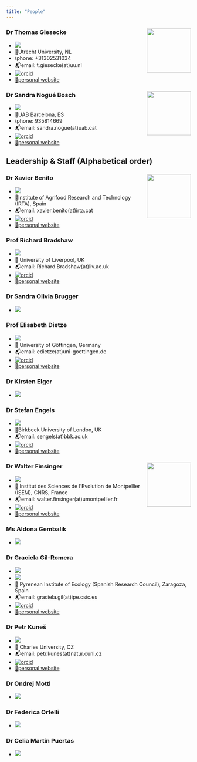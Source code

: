 ```yaml
---
title: "People"
---
```


### Dr Thomas Giesecke <img src="https://www.uu.nl/medewerkers/RestApi/Public/GetImage?Employee=48498&amp;t=" align="right" width="120"/>

-   ![](https://img.shields.io/badge/Leadership-Action--Chair-gold)
-   🏦Utrecht University, NL
-   📞phone: +31302531034
-   📬email: t.giesecke(at)uu.nl
-   [![orcid](https://img.shields.io/badge/orcid-0000--0002--5132--1061-brightgreen.svg)](https://orcid.org/0000-0002-5132-1061)
-   [🔗personal website](https://www.uu.nl/staff/TGiesecke)

### Dr Sandra Nogué Bosch <img src="https://www.creaf.cat/sites/default/files/inline-images/wp_uploads/2022/05/Sandra-Nogue-investigadora-1.png" align="right" width="120"/>

-   ![](https://img.shields.io/badge/Leadership-Action--Vice--Chair-gold)
-   🏦UAB Barcelona, ES
-   📞phone: 935814669
-   📬email: sandra.nogue(at)uab.cat
-   [![orcid](https://img.shields.io/badge/orcid-0000--0003--0093--4252-brightgreen.svg)](https://orcid.org/0000-0003-0093-4252)
-   [🔗personal website](https://portalrecerca.uab.cat/en/persons/sandra-nogue-boschh)

## Leadership & Staff (Alphabetical order)

### Dr Xavier Benito <img src="Materials/XBenito.JPG" align="right" width="120"/>

-   ![](https://img.shields.io/badge/Leadership-WG2--Co--Leader-silver)\
-   🏦Institute of Agrifood Research and Technology (IRTA), Spain
-   📬email: xavier.benito(at)irta.cat
-   [![orcid](https://img.shields.io/badge/orcid-0000--0003--0792--2625-brightgreen.svg)](https://orcid.org/0000-0003-0792-2625)
-   [🔗personal website](https://xbenitogranell.github.io)

### Prof Richard Bradshaw

-   ![](https://img.shields.io/badge/Leadership-Senior--Advisor-CD7F32)
-   🏦 University of Liverpool, UK
-   📬email: Richard.Bradshaw(at)liv.ac.uk
-   [![orcid](https://img.shields.io/badge/orcid-0000--0002--7331--2246-brightgreen.svg)](https://orcid.org/0000-0002-7331-2246)
-   [🔗personal website](https://www.liverpool.ac.uk/environmental-sciences/staff/richard-bradshaw/)

### Dr Sandra Olivia Brugger

-   ![](https://img.shields.io/badge/Leadership-Grant--Awarding--Coordinator--Co--Leader-CD7F32)

### Prof Elisabeth Dietze

-   ![](https://img.shields.io/badge/Leadership-WG1--Co--Leader-silver)\
-   🏦 University of Göttingen, Germany
-   📬email: edietze(at)uni-goettingen.de
-   [![orcid](https://img.shields.io/badge/orcid-0000--0003--4817--8441-brightgreen.svg)](https://orcid.org/0000-0003-4817-8441)
-   [🔗personal website](https://www.uni-goettingen.de/de/662289.html)

### Dr Kirsten Elger

-   ![](https://img.shields.io/badge/Leadership-WG3--Leader-silver)

### Dr Stefan Engels 

-   ![](https://img.shields.io/badge/Leadership-WG2--Leader-silver)\
-   🏦Birkbeck University of London, UK
-   📬email: sengels(at)bbk.ac.uk
-   [![orcid](https://img.shields.io/badge/orcid-0000--0002--2078--0361-brightgreen.svg)](https://orcid.org/0000-0002-2078-0361)
-   [🔗personal website](https://www.bbk.ac.uk/our-staff/profile/9150710/stefan-engels)

### Dr Walter Finsinger <img src="https://isem-evolution.fr/wp-content/uploads/elementor/thumbs/Finsinger_Walter_ID2-p2ev2hh6rro0hdtoj8fvkr4kz8gbkfjqsn1btr2fa0.jpg" align="right" width="120"/>

-   ![](https://img.shields.io/badge/Leadership-Grant--Awarding--Coordinator-CD7F32)
-   🏦 Institut des Sciences de l'Evolution de Montpellier (ISEM), CNRS, France
-   📬email: walter.finsinger(at)umontpellier.fr
-   [![orcid](https://img.shields.io/badge/orcid-0000--0002--8297--0574-brightgreen.svg)](https://orcid.org/0000-0002-8297-0574)
-   [🔗personal website](https://isem-evolution.fr/membre/finsinger/)

### Ms Aldona Gembalik

-   ![](https://img.shields.io/badge/Staff-Administrative--Officer-purple)

### Dr Graciela Gil-Romera

-   ![](https://img.shields.io/badge/Leadership-WG4--Leader-silver)
-   ![](https://img.shields.io/badge/Leadership-Science--Communication--Coordinator-CD7F32)\
-   🏦 Pyrenean Institute of Ecology (Spanish Research Council), Zaragoza, Spain
-   📬email: graciela.gil(at)ipe.csic.es
-   [![orcid](https://img.shields.io/badge/orcid-0000--0001--5726--2536-brightgreen.svg)](https://orcid.org/0000-0001-5726-2536)
-   [🔗personal website](https://www.gilromera.com)

### Dr Petr Kuneš

-   ![](https://img.shields.io/badge/Leadership-WG1--Leader-silver)\
-   🏦 Charles University, CZ
-   📬email: petr.kunes(at)natur.cuni.cz
-   [![orcid](https://img.shields.io/badge/orcid-0000--0001--9605--8204-brightgreen.svg)](https://orcid.org/0000-0001-9605-8204)
-   [🔗personal website](https://natur.cuni.cz/en/person?poid=1494806729387701)

### Dr Ondrej Mottl

-   ![](https://img.shields.io/badge/Leadership-WG3--Co--Leader-silver)

### Dr Federica Ortelli

-   ![](https://img.shields.io/badge/Staff-Science--Officer-purple)

### Dr Celia Martin Puertas

-   ![](https://img.shields.io/badge/Leadership-WG4--Co--Leader-silver)
